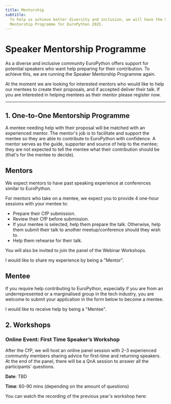 ```yaml
---
title: Mentorship
subtitle:
  To help us achieve better diversity and inclusion, we will have the Speaker
  Mentorship Programme for EuroPython 2025.
---
```


# Speaker Mentorship Programme

As a diverse and inclusive community EuroPython offers support for potential
speakers who want help preparing for their contribution. To achieve this, we
are running the Speaker Mentorship Programme again.

At the moment we are looking for interested mentors who would like to help our
mentees to create their proposals, and if accepted deliver their talk. If you
are interested in helping mentees as their mentor please register now.


---

## 1. One-to-One Mentorship Programme

A mentee needing help with their proposal will be matched with an experienced
mentor. The mentor's job is to facilitate and support the mentee so they are
able to contribute to EuroPython with confidence. A mentor serves as the guide,
supporter and source of help to the mentee; they are not expected to tell the
mentee what their contribution should be (that's for the mentee to decide).

## Mentors

We expect mentors to have past speaking experience at conferences similar to
EuroPython.

For mentors who take on a mentee, we expect you to provide 4 one-hour sessions
with your mentee to:

- Prepare their CfP submission.
- Review their CfP before submission.
- If your mentee is selected, help them prepare the talk. Otherwise, help them
  submit their talk to another meetup/conference should they wish to.
- Help them rehearse for their talk.

You will also be invited to join the panel of the Webinar Workshops.

<div class="text-center">
    <ButtonLink href="https://forms.gle/Wbn9Z7zBQtK56xjS9">I would like to share my experience by being a "Mentor".</ButtonLink>
</div>

## Mentee

If you require help contributing to EuroPython, especially if you are from an
underrepresented or a marginalised group in the tech industry, you are welcome
to submit your application in the form below to become a mentee.

<div style={{textAlign: "center"}}>
    <ButtonLink href="https://forms.gle/HgyoWnp3sc89S5DbA">I would like to receive help by being a "Mentee".</ButtonLink>
</div>

## 2. Workshops

### Online Event: First Time Speaker’s Workshop
After the CfP, we will host an online panel session with 2–3 experienced community members sharing advice for first-time and returning speakers. At the end of the panel, there will be a QnA session to answer all the participants' questions.

**Date**: TBD

**Time**: 60-90 mins (depending on the amount of questions)

You can watch the recording of the previous year's workshop here:

<YouTube id="pW9aezM9DzA"/>
